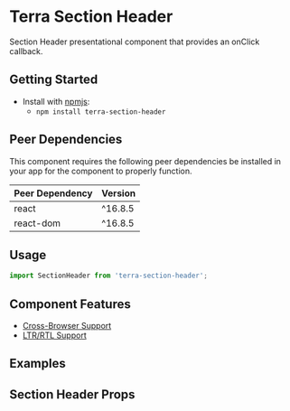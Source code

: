 


<Badge />

# Terra Section Header

Section Header presentational component that provides an onClick callback.

## Getting Started

- Install with [npmjs](https://www.npmjs.com):
  - `npm install terra-section-header`

<!-- AUTO-GENERATED-CONTENT:START Peer Dependencies -->
## Peer Dependencies

This component requires the following peer dependencies be installed in your app for the component to properly function.

| Peer Dependency | Version |
|-|-|
| react | ^16.8.5 |
| react-dom | ^16.8.5 |

<!-- AUTO-GENERATED-CONTENT:END -->

## Usage

```jsx
import SectionHeader from 'terra-section-header';
```

## Component Features

 * [Cross-Browser Support](https://engineering.cerner.com/terra-ui/about/terra-ui/component-standards#cross-browser-support)
 * [LTR/RTL Support](https://engineering.cerner.com/terra-ui/about/terra-ui/component-standards#ltr--rtl)

## Examples
<DefaultSectionHeader />
<LongTitleSectionHeader />
<LongTitleAccordionSectionHeader />
<ClosedSectionHeader />
<OpenSectionHeader />
<OnClickSectionHeader />
<AccordionSectionHeader />
<TransparentSectionHeader />

## Section Header Props
<SectionHeaderPropsTable />
